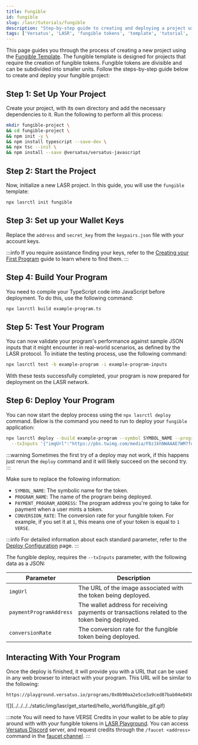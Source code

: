 ```yaml
---
title: Fungible
id: fungible
slug: /lasr/tutorials/fungible
description: "Step-by-step guide to creating and deploying a project using the Fungible Template on the Versatus LASR network."
tags: ['Versatus', 'LASR', 'fungible tokens', 'template', 'tutorial', 'blockchain']
---
```



This page guides you through the process of creating a new project using the [Fungible Template](/lasr/core_concepts/templates#fungible-template). The fungible template is designed for projects that require the creation of fungible tokens. Fungible tokens are divisible and can be subdivided into smaller units. Follow the steps-by-step guide below to create and deploy your fungible project:

## Step 1: Set Up Your Project

Create your project, with its own directory and add the necessary dependencies to it. Run the following to perform all this process:

```bash copy
mkdir fungible-project \
&& cd fungible-project \
&& npm init -y \
&& npm install typescript --save-dev \
&& npx tsc --init \
&& npm install --save @versatus/versatus-javascript
```

## Step 2: Start the Project

Now, initialize a new LASR project. In this guide, you will use the `fungible` template:

```bash copy
npx lasrctl init fungible
```

## Step 3: Set up your Wallet Keys

Replace the `address` and `secret_key` from the `keypairs.json` file with your account keys.

:::info
  If you require assistance finding your keys, refer to the [Creating your First Program](/lasr/getting_started/creating_your_first_program#step-3-set-up-your-wallet-keys) guide to learn where to find them.
:::

## Step 4: Build Your Program

You need to compile your TypeScript code into JavaScript before deployment. To do this, use the following command:

```bash copy
npx lasrctl build example-program.ts
```

## Step 5: Test Your Program

You can now validate your program's performance against sample JSON inputs that it might encounter in real-world scenarios, as defined by the LASR protocol. To initiate the testing process, use the following command:

```bash copy
npx lasrctl test -b example-program -i example-program-inputs
```

With these tests successfully completed, your program is now prepared for deployment on the LASR network.

## Step 6: Deploy Your Program

You can now start the deploy process using the `npx lasrctl deploy` command. Below is the command you need to run to deploy your `fungible` application:

```bash copy
npx lasrctl deploy --build example-program --symbol SYMBOL_NAME --programName PROGRAM_NAME --initializedSupply 6900000 --totalSupply 6900000 \
  --txInputs '{"imgUrl":"https://pbs.twimg.com/media/F8z1khNWAAAE7WM?format=jpg&name=900x900","paymentProgramAddress": "PAYMENT_PROGRAM_ADDRESS","conversionRate":"CONVERSION_RATE"}'
```
:::warning
  Sometimes the first try of a deploy may not work, if this happens just rerun the `deploy` command and it will likely succeed on the second try.
:::

Make sure to replace the following information:

- `SYMBOL_NAME`: The  symbolic name for the token.
- `PROGRAM_NAME`: The name of the program being deployed.
- `PAYMENT_PROGRAM_ADDRESS`: The program address you're going to take for payment when a user mints a token.
- `CONVERSION_RATE`: The conversion rate for your fungible token. For example, if you set it at `1`, this means one of your token is equal to `1 VERSE`.

:::info
For detailed information about each standard parameter, refer to the [Deploy Configuration](/lasr/lasr_guides/deploy_configuration) page.
:::

The fungible deploy, requires the `--txInputs` parameter, with the following data as a JSON:

| Parameter               | Description                                                                                      |
|-------------------------|--------------------------------------------------------------------------------------------------|
| `imgUrl`                | The URL of the image associated with the token being deployed.                                   |
| `paymentProgramAddress` | The wallet address for receiving payments or transactions related to the token being deployed.   |
| `conversionRate`        | The conversion rate for the fungible token being deployed.                                     |

## Interacting With Your Program

Once the deploy is finished, it will  provide you with a URL that can be used in any web browser to interact with your program. This URL will be similar to the following:

```
https://playground.versatus.io/programs/0x0b90aa2e5ce3a9ced87bab04e04508879c8190b7
```

<MediaWrapper>
![](../../../../static/img/lasr/get_started/hello_world/fungible_gif.gif)
</MediaWrapper>

:::note
  You will need to have VERSE Credits in your wallet to be able to play around with with your fungible tokens in [LASR Playground](https://playground.versatus.io/). You can access [Versatus Discord](https://discord.com/invite/versatus) server, and request credits through the `/faucet <address>` command in the [faucet channel](https://discord.com/channels/1034112774789414963/1228424731955433493).
:::
